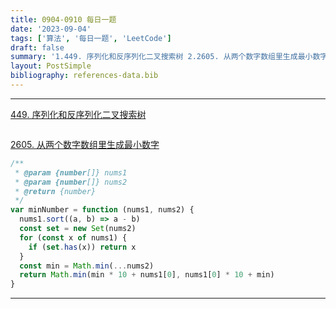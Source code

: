 ```yaml
---
title: 0904-0910 每日一题
date: '2023-09-04'
tags: ['算法', '每日一题', 'LeetCode']
draft: false
summary: '1.449. 序列化和反序列化二叉搜索树 2.2605. 从两个数字数组里生成最小数字'
layout: PostSimple
bibliography: references-data.bib
---
```


---

[449. 序列化和反序列化二叉搜索树](https://leetcode.cn/problems/serialize-and-deserialize-bst/description/)

```js

```

[2605. 从两个数字数组里生成最小数字](https://leetcode.cn/problems/form-smallest-number-from-two-digit-arrays/description/)

```js
/**
 * @param {number[]} nums1
 * @param {number[]} nums2
 * @return {number}
 */
var minNumber = function (nums1, nums2) {
  nums1.sort((a, b) => a - b)
  const set = new Set(nums2)
  for (const x of nums1) {
    if (set.has(x)) return x
  }
  const min = Math.min(...nums2)
  return Math.min(min * 10 + nums1[0], nums1[0] * 10 + min)
}
```

---
